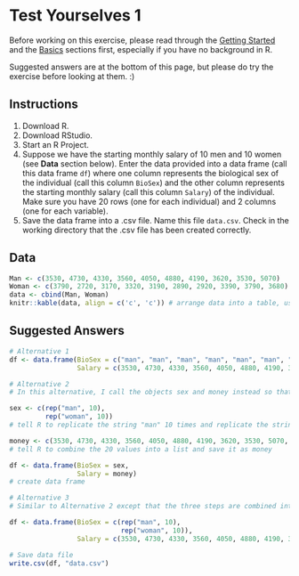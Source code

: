 # Test Yourselves 1 {#tha1}

Before working on this exercise, please read through the [Getting Started](#start) and the [Basics](#basics) sections first, especially if you have no background in R. 

Suggested answers are at the bottom of this page, but please do try the exercise before looking at them. :)  

## Instructions

1. Download R.
1. Download RStudio.
1. Start an R Project. 
1. Suppose we have the starting monthly salary of 10 men and 10 women (see **Data** section below). Enter the data provided into a data frame (call this data frame `df`) where one column represents the biological sex of the individual (call this column `BioSex`) and the other column represents the starting monthly salary (call this column `Salary`) of the individual. Make sure you have 20 rows (one for each individual) and 2 columns (one for each variable).
1. Save the data frame into a .csv file. Name this file `data.csv`. Check in the working directory that the .csv file has been created correctly. 

## Data

```r

Man <- c(3530, 4730, 4330, 3560, 4050, 4880, 4190, 3620, 3530, 5070)
Woman <- c(3790, 2720, 3170, 3320, 3190, 2890, 2920, 3390, 3790, 3680)
data <- cbind(Man, Woman)
knitr::kable(data, align = c('c', 'c')) # arrange data into a table, use centre alignment for both columns

```

## Suggested Answers

```r

# Alternative 1
df <- data.frame(BioSex = c("man", "man", "man", "man", "man", "man", "man", "man", "man", "man", "woman", "woman", "woman", "woman", "woman", "woman", "woman", "woman", "woman", "woman"), 
                 Salary = c(3530, 4730, 4330, 3560, 4050, 4880, 4190, 3620, 3530, 5070, 3790, 2720, 3170, 3320, 3190, 2890, 2920, 3390, 3790, 3680))

# Alternative 2
# In this alternative, I call the objects sex and money instead so that you can see how they work in data.frame function.

sex <- c(rep("man", 10),
         rep("woman", 10)) 
# tell R to replicate the string "man" 10 times and replicate the string "woman" 10 times. Then combine the results into a list and save it as sex. The first 10 values will be "man" and the next 10 will be "woman".

money <- c(3530, 4730, 4330, 3560, 4050, 4880, 4190, 3620, 3530, 5070, 3790, 2720, 3170, 3320, 3190, 2890, 2920, 3390, 3790, 3680)
# tell R to combine the 20 values into a list and save it as money

df <- data.frame(BioSex = sex, 
                 Salary = money) 
# create data frame

# Alternative 3
# Similar to Alternative 2 except that the three steps are combined into one command.

df <- data.frame(BioSex = c(rep("man", 10), 
                            rep("woman", 10)), 
                 Salary = c(3530, 4730, 4330, 3560, 4050, 4880, 4190, 3620, 3530, 5070, 3790, 2720, 3170, 3320, 3190, 2890, 2920, 3390, 3790, 3680))

# Save data file
write.csv(df, "data.csv")

```
